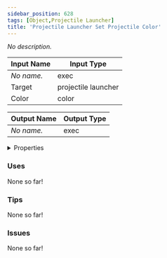 ```yaml
---
sidebar_position: 628
tags: [Object,Projectile Launcher]
title: 'Projectile Launcher Set Projectile Color'
---
```


*No description.*




<EsbSvg />

| Input Name | Input Type |
|-----------|-----------|
| *No name.* | exec |
| Target | projectile launcher |
| Color | color |

| Output Name | Output Type |
|-----------|-----------|
| *No name.* | exec |


<details>
  <summary>Properties</summary>
  <div>
    <div>
    <table>
      <thead>
        <tr>
          <th>Is beta required?</th>
          <th>❌</th>
        </tr>
        <tr>
          <th>Is this chip a trolling risk?</th>
          <th>❌</th>
        </tr>
        <tr>
          <th>Is this chip a role assignment risk?</th>
          <th>❌</th>
        </tr>
        <tr>
          <th>Chip UUID</th>
          <th>3a253a6e-fc0f-4ae2-b669-0418c09fc553</th>
        </tr>
      </thead>
    </table>
    </div>
  </div>
</details>

### Uses

None so far!

### Tips

None so far!

### Issues

None so far!